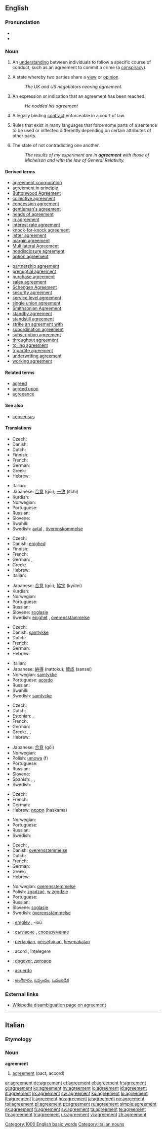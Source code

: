 ==English==
{{wikipedia}}
{{rank|sleep|ex|mere|689|agreement|ship|third|evil}}

===Pronunciation===
* {{IPA|/əˈgɹiːmənt/}}
* {{audio|en-us-agreement.ogg|Audio (US)}}

===Noun===
{{en-noun|s|-}}

# {{context|countable}} An [[understanding]] between individuals to follow a specific course of conduct, such as an agreement to commit a crime (a [[conspiracy]]).
# {{context|uncountable}} A state whereby two parties share a [[view]] or [[opinion]].
#: ''The UK and US negotiators nearing agreement.''
# {{context|countable}} An expression or indication that an agreement has been reached.
#: ''He nodded his agreement''
# {{context|legal|countable}} A legally binding [[contract]] enforceable in a court of law.
# {{context|linguistics|uncountable}} Rules that exist in many languages that force some parts of a sentence to be used or inflected differently depending on certain attributes of other parts.
# {{context|uncountable}} The state of not contradicting one another.
#: ''The results of my experiment are in '''agreement''' with those of Michelson and with the law of General Relativity.''

====Derived terms====
{{der-top}}
* [[agreement coorporation]]
* [[agreement in principle]]
* [[Buttonwood Agreement]]
* [[collective agreement]]
* [[concession agreement]]
* [[gentleman's agreement]]
* [[heads of agreement]]
* [[in agreement]]
* [[interest rate agreement]]
* [[knock-for-knock agreement]]
* [[letter agreement]]
* [[margin agreement]]
* [[Multilateral Agreement]]
* [[nondisclosure agreement]]
* [[option agreement]]
{{der-mid}}
* [[partnership agreement]]
* [[prenuptial agreement]]
* [[purchase agreement]]
* [[sales agreement]]
* [[Schengen Agreement]]
* [[security agreement]]
* [[service level agreement]]
* [[single union agreement]]
* [[Smithsonian Agreement]]
* [[standby agreement]]
* [[standstill agreement]]
* [[strike an agreement with]]
* [[subordination agreement]]
* [[subscription agreement]]
* [[throughput agreement]]
* [[tolling agreement]]
* [[tripartite agreement]]
* [[underwriting agreement]]
* [[working agreement]]
{{der-bottom}}

====Related terms====
* [[agreed]]
* [[agreed upon]]
* [[agreeance]]

====See also====
* [[consensus]]

====Translations====
{{trans-top|understanding between individuals}}
* Czech: {{t-|cs|domluva|f}}
* Danish: {{t+|da|aftale|c}}
* Dutch: {{t+|nl|afspraak}}
* Finnish: {{t+|fi|sopimus}}
* French: {{t+|fr|accord|m}}
* German: {{t+|de|Vereinbarung|f}}
* Greek: {{t+|el|συμφωνία|f|tr=simfonía|sc=Grek}}
* Hebrew: {{he-translation|הסכם|heském}} {{m}}
{{trans-mid}}
* Italian: {{t+|it|consenso|m}}
* Japanese: [[合意]] (gōi); [[一致]] (itchi)
* Kurdish: {{t|ku|یه‌ککه‌وتن|tr=yekkewtin|sc=ku-Arab}}
* Norwegian: {{t+|no|avtale|m}}
* Portuguese: {{t+|pt|consenso|m}}
* Russian: {{t+|ru|согласие|n|tr=soglásije|sc=Cyrl}}
* Slovene: {{t-|sl|dogovor|m}}
* Swahili: {{t|sw|mkataba}}
* Swedish: [[avtal]] {{n}}, [[överenskommelse]] {{c}}
{{trans-bottom}}

{{trans-top|state whereby two parties share a view or opinion}}
* Czech: {{t-|cs|domluva|f}}
* Danish: [[enighed]] {{c}}
* Finnish: {{t-|fi|yksimielisyys}}
* French: {{t+|fr|accord|m}}
* German: {{t|de|Einigkeit|f}}, {{t-|de|Einvernehmen|n}}
* Greek: {{t+|el|συμφωνία|f|tr=simfonia|sc=Grek}}
* Hebrew: {{he-translation|הסכמה|haskamá}} {{f}}
* Italian: {{t+|it|accordo|m}}
{{trans-mid}}
* Japanese: [[合意]] (gōi), [[協定]] (kyōtei)
* Kurdish: {{t|ku|یه‌ککه‌وتن|tr=yekkewtin|sc=ku-Arab}}
* Norwegian: {{t+|no|enighet|m}}
* Portuguese: {{t+|pt|acordo}}
* Russian: {{t+|ru|согласие|n|tr=soglásije|sc=Cyrl}}
* Slovene: [[soglasje]] {{n}}
* Swedish: [[enighet]] {{c}}, [[överensstämmelse]] {{c}}
{{trans-bottom}}

{{trans-top|expression or indication that an agreement has been reached}}
* Czech: {{t-|cs|souhlas|m}}
* Danish: [[samtykke]] {{n}}
* Dutch: {{t+|nl|overeenkomst}}
* French: {{t+|fr|accord|m}}
* German: {{t+|de|Zustimmung|f}}
* Hebrew: {{he-translation|הסכמה|haskamá}} {{f}}
{{trans-mid}}
* Italian: {{t+|it|accordo|m}}
* Japanese: [[納得]] (nattoku); [[賛成]] (sansei)
* Norwegian: [[samtykke]] {{n}}
* Portuguese: [[acordo]] {{m}}
* Russian: {{t+|ru|согласие|n|tr=soglásije|sc=Cyrl}}
* Swahili: {{t|sw|mkataba}}
* Swedish: [[samtycke]] {{n}}
{{trans-bottom}}

{{trans-top|legally binding contract enforceable in a court of law}}
* Czech: {{t-|cs|dohoda|f}}
* Dutch: {{t+|nl|contract|n}}
* Estonian: {{t|et|leping}}, {{t|et|kokkulepe}}
* French: {{t+|fr|contrat|m}}
* German: {{t+|de|Vertrag|m}}
* Greek: {{t+|el|συμφωνία|f|tr=simfonía|sc=Grek}}, {{t+|el|συμφωνητικό|n|tr=simfonitikó|sc=Grek}}, {{t+|el|συνθήκη|f|tr=sinthíki|sc=Grek}}
* Hebrew: {{he-translation|הסכם|heském}} {{m}}
{{trans-mid}}
* Japanese: [[合意]] (gōi)
* Norwegian: {{t+|no|avtale|m}}
* Polish: [[umowa]] (f)
* Portuguese: {{t+|pt|contrato|m}}
* Russian: {{t+|ru|соглашение|n|tr=soglšénije|sc=Cyrl}}
* Slovene: {{t+|sl|pogodba|f}}
* Spanish: {{t+|es|acuerdo|m}}, {{t-|es|convenio|m}}, {{t-|es|contrato|m}}
* Swedish: {{t+|sv|avtal|n}}
{{trans-bottom}}

{{trans-top|grammatical agreement}}
* Czech: {{t-|cs|shoda|f}}
* French: {{t+|fr|accord|m}}
* German: {{t+|de|Kongruenz|f}}
* Hebrew: [[הסכמה]] (haskama) {{f}}
{{trans-mid}}
* Norwegian: {{t+|no|kongruens|m}}
* Portuguese: {{t+|pt|concordância|f}}
* Russian: {{t+|ru|согласование|n|tr=soglasovánije|sc=Cyrl}}
* Swedish: {{t-|sv|kongruens|c}}
{{trans-bottom}}

{{trans-top|The state of not contradicting another one}}
* Czech: {{t-|cs|souhlas|m}}, {{t-|cs|soulad|m}}
* Danish: [[overensstemmelse]] {{c}}
* Dutch: {{t|nl|overeenstemming}}
* French: {{t+|fr|accord|m}}
* German: {{t+|de|Übereinstimmung|f}}
* Greek: {{t+|el|συμφωνία|f|tr=simfonia|sc=Grek}}
* Hebrew: {{he-translation|הסכמה|haskamá}} {{f}}
{{trans-mid}}
* Norwegian: [[overensstemmelse]] {{m}}
* Polish: [[zgadzać]], [[w zgodzie]]
* Portuguese: {{t+|pt|pacto|m}}
* Russian: {{t+|ru|согласие|n|tr=soglásije|sc=Cyrl}}
* Slovene: [[soglasje]] {{n}}
* Swedish: [[överensstämmelse]] {{c}}
{{trans-bottom}}
{{checktrans-top}}
* {{ttbc|Breton}}: [[emglev]] {{m}}, -ioù {{p}}
* {{ttbc|Bulgarian}}: [[съгласие]] {{n}}, [[споразумение]] {{n}}
* {{ttbc|Indonesian}}: [[janji|perjanjian]], [[setuju|persetujuan]], [[sepakat|kesepakatan]]
{{trans-mid}}
* {{ttbc|Romanian}}: acord {{n}}, înţelegere {{f}}
* {{ttbc|Serbian}}: [[dogovor]], [[договор]]
* {{ttbc|Spanish}}: [[acuerdo]]
* {{ttbc|Telugu}}: [[అంగీకారం]], [[ఒప్పందం]], [[ఒడంబడిక]]
{{trans-bottom}}

===External links===
* [[w:agreement|Wikipedia disambiguation page on agreement]]

[[Category:1000 English basic words]]

----

==Italian==

===Etymology===
{{etyl|en|it}}

===Noun===
'''agreement''' {{m|inv}}

# [[#English|agreement]] (pact, accord)

[[Category:Italian nouns]]

[[ar:agreement]]
[[de:agreement]]
[[et:agreement]]
[[el:agreement]]
[[fr:agreement]]
[[gl:agreement]]
[[ko:agreement]]
[[hy:agreement]]
[[io:agreement]]
[[id:agreement]]
[[it:agreement]]
[[kk:agreement]]
[[sw:agreement]]
[[ku:agreement]]
[[lo:agreement]]
[[lt:agreement]]
[[li:agreement]]
[[hu:agreement]]
[[ja:agreement]]
[[no:agreement]]
[[tpi:agreement]]
[[pl:agreement]]
[[pt:agreement]]
[[ru:agreement]]
[[simple:agreement]]
[[sk:agreement]]
[[fi:agreement]]
[[sv:agreement]]
[[ta:agreement]]
[[te:agreement]]
[[th:agreement]]
[[tr:agreement]]
[[uk:agreement]]
[[vi:agreement]]
[[zh:agreement]]